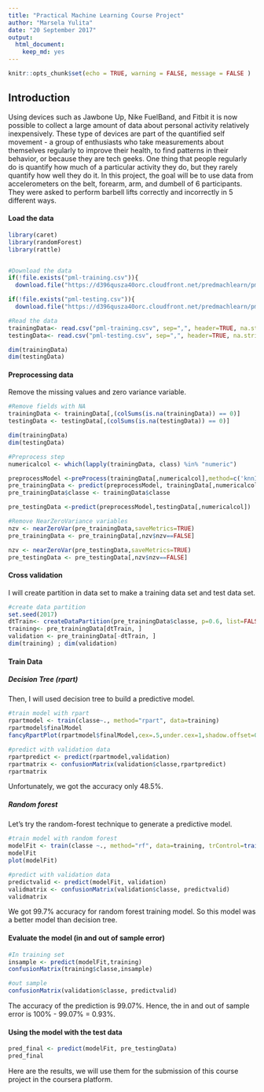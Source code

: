 ---
title: "Practical Machine Learning Course Project"
author: "Marsela Yulita"
date: "20 September 2017"
output: 
  html_document: 
    keep_md: yes
---

```{r setup, include=FALSE}
knitr::opts_chunk$set(echo = TRUE, warning = FALSE, message = FALSE )
```

## Introduction
Using devices such as Jawbone Up, Nike FuelBand, and Fitbit it is now possible to collect a large amount of data about personal activity relatively inexpensively. These type of devices are part of the quantified self movement - a group of enthusiasts who take measurements about themselves regularly to improve their health, to find patterns in their behavior, or because they are tech geeks. One thing that people regularly do is quantify how much of a particular activity they do, but they rarely quantify how well they do it. In this project, the goal will be to use data from accelerometers on the belt, forearm, arm, and dumbell of 6 participants. They were asked to perform barbell lifts correctly and incorrectly in 5 different ways. 

#### Load the data
```{r load}
library(caret)
library(randomForest)
library(rattle)


#Download the data
if(!file.exists("pml-training.csv")){
  download.file("https://d396qusza40orc.cloudfront.net/predmachlearn/pml-training.csv", destfile = "pml-training.csv")}

if(!file.exists("pml-testing.csv")){
  download.file("https://d396qusza40orc.cloudfront.net/predmachlearn/pml-testing.csv", destfile = "pml-testing.csv")}

#Read the data
trainingData<- read.csv("pml-training.csv", sep=",", header=TRUE, na.strings = c("NA","",'#DIV/0!'))
testingData<- read.csv("pml-testing.csv", sep=",", header=TRUE, na.strings = c("NA","",'#DIV/0!'))

dim(trainingData)
dim(testingData)
```

#### Preprocessing data
Remove the missing values and zero variance variable.

```{r preproses}
#Remove fields with NA
trainingData <- trainingData[,(colSums(is.na(trainingData)) == 0)]
testingData <- testingData[,(colSums(is.na(testingData)) == 0)]

dim(trainingData)
dim(testingData)

#Preprocess step
numericalcol <- which(lapply(trainingData, class) %in% "numeric")

preprocessModel <-preProcess(trainingData[,numericalcol],method=c('knnImpute', 'center', 'scale'))
pre_trainingData <- predict(preprocessModel, trainingData[,numericalcol])
pre_trainingData$classe <- trainingData$classe

pre_testingData <-predict(preprocessModel,testingData[,numericalcol])

#Remove NearZeroVariance variables
nzv <- nearZeroVar(pre_trainingData,saveMetrics=TRUE)
pre_trainingData <- pre_trainingData[,nzv$nzv==FALSE]

nzv <- nearZeroVar(pre_testingData,saveMetrics=TRUE)
pre_testingData <- pre_testingData[,nzv$nzv==FALSE]
```

#### Cross validation
I will create partition in data set to make a training data set and test data set.

```{r crossval}
#create data partition
set.seed(2017)
dtTrain<- createDataPartition(pre_trainingData$classe, p=0.6, list=FALSE)
training<- pre_trainingData[dtTrain, ]
validation <- pre_trainingData[-dtTrain, ]
dim(training) ; dim(validation)
```

#### Train Data
##### Decision Tree (rpart)
Then, I will used decision tree to build a predictive model.

```{r trainrpart}
#train model with rpart
rpartmodel <- train(classe~., method="rpart", data=training)
rpartmodel$finalModel
fancyRpartPlot(rpartmodel$finalModel,cex=.5,under.cex=1,shadow.offset=0)

#predict with validation data
rpartpredict <- predict(rpartmodel,validation)
rpartmatrix <- confusionMatrix(validation$classe,rpartpredict)
rpartmatrix
```

Unfortunately, we got the accuracy only 48.5%.

##### Random forest
Let's try the random-forest technique to generate a predictive model.

```{r trainrf}
#train model with random forest
modelFit <- train(classe ~., method="rf", data=training, trControl=trainControl(method='cv'), number=5, allowParallel=TRUE, importance=TRUE )
modelFit
plot(modelFit)

#predict with validation data
predictvalid <- predict(modelFit, validation)
validmatrix <- confusionMatrix(validation$classe, predictvalid)
validmatrix
```
We got 99.7% accuracy for random forest training model. So this model was a better model than decision tree.

#### Evaluate the model (in and out of sample error)
```{r eva}
#In training set
insample <- predict(modelFit,training)
confusionMatrix(training$classe,insample)

#out sample
confusionMatrix(validation$classe, predictvalid)
```

The accuracy of the prediction is 99.07%. Hence, the in and out of sample error is 100% - 99.07% = 0.93%.

#### Using the model with the test data
```{r test}
pred_final <- predict(modelFit, pre_testingData)
pred_final
```

Here are the results, we will use them for the submission of this course project in the coursera platform.

